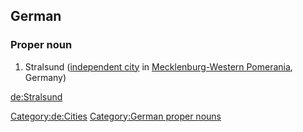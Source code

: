 ==German==
{{wikipedia}}
{{wikipedia|lang=de}}
===Proper noun===
{{head|de|proper nouns}}
# Stralsund ([[independent city]] in [[Mecklenburg-Western Pomerania]], Germany)
[[Category:de:Cities]]
[[Category:German proper nouns]]

[[de:Stralsund]]
